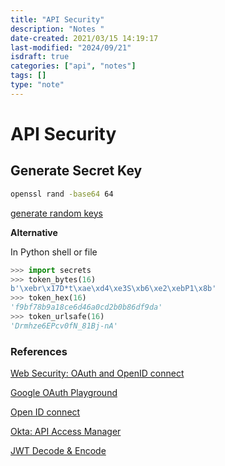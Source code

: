 ```yaml
---
title: "API Security"
description: "Notes "
date-created: 2021/03/15 14:19:17
last-modified: "2024/09/21"
isdraft: true
categories: ["api", "notes"]
tags: []
type: "note"
---
```


# API Security

## Generate Secret Key 

```sh
openssl rand -base64 64
```

[generate random keys](notes/_catch/generate-random-ref.mdx)

**Alternative**

In Python shell or file

```python
>>> import secrets
>>> token_bytes(16)  
b'\xebr\x17D*t\xae\xd4\xe3S\xb6\xe2\xebP1\x8b'
>>> token_hex(16)  
'f9bf78b9a18ce6d46a0cd2b0b86df9da'
>>> token_urlsafe(16)  
'Drmhze6EPcv0fN_81Bj-nA'

```


### References

[Web Security: OAuth and OpenID connect](https://www.lynda.com/Web-Development-tutorials/Welcome/642498/689171-4.html?srchtrk=index%3a1%0alinktypeid%3a2%0aq%3aOauth%0apage%3a1%0as%3arelevance%0asa%3atrue%0aproducttypeid%3a2)

[Google OAuth Playground](https://developers.google.com/oauthplayground/)

[Open ID connect](https://openidconnect.net/)

[Okta: API Access Manager](https://developer.okta.com/)

[JWT Decode & Encode](https://www.jsonwebtoken.io/)
